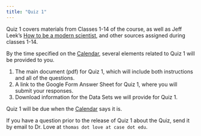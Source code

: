 ```yaml
---
title: "Quiz 1"
---
```


Quiz 1 covers materials from Classes 1-14 of the course, as well as Jeff Leek's [How to be a modern scientist](https://leanpub.com/modernscientist), and other sources assigned during classes 1-14.

By the time specified on the [Calendar](calendar.qmd), several elements related to Quiz 1 will be provided to you.

1. The main document (pdf) for Quiz 1, which will include both instructions and all of the questions.
2. A link to the Google Form Answer Sheet for Quiz 1, where you will submit your responses.
3. Download information for the Data Sets we will provide for Quiz 1.

Quiz 1 will be due when the [Calendar](calendar.qmd) says it is.

If you have a question prior to the release of Quiz 1 about the Quiz, send it by email to Dr. Love at `thomas dot love at case dot edu`.